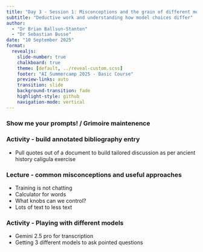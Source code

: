 ```yaml
---
title: "Day 3 - Session 1: Misconceptions and the grain of different models"
subtitle: "Deductive work and understanding how model choices differ"
author: 
  - "Dr Brian Ballsun-Stanton"
  - "Dr Sebastian Busse"
date: "10 September 2025"
format:
  revealjs:
    slide-number: true
    chalkboard: true
    theme: [default, ../reveal-custom.scss]
    footer: "AI Summercamp 2025 - Basic Course"
    preview-links: auto
    transition: slide
    background-transition: fade
    highlight-style: github
    navigation-mode: vertical
---
```

### Show me your prompts! / Grimoire maintenence 


### Activity - build annotated bibliography entry
  * Pull quotes out of a document to build tailored discussion as per ancient history caligula exercise

### Lecture - common misconceptions and useful approaches
* Training is not chatting
* Calculator for words
* What knobs can we control?
* Lots of text to less text

### Activity - Playing with different models

* Gemini 2.5 pro for transcription
* Getting 3 different models to ask pointed questions
